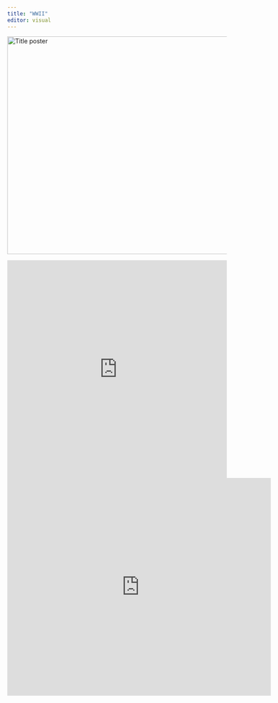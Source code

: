 ```yaml
---
title: "WWII"
editor: visual
---
```


<img src="WWII_png.png" alt="Title poster" style="height: 500px; width:1000px;"/>

```{=html}
<iframe height="500" width="100%" frameborder="no" src="https://alxiz.shinyapps.io/Percentageofcasualties/"> </iframe>
```
```{=html}
<iframe height="500" width="120%" frameborder="no" src=https://alxiz.shinyapps.io/Militaryloss/> </iframe>
```
